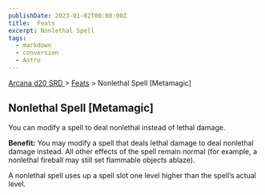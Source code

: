 ```yaml
---
publishDate: 2023-01-02T00:00:00Z
title:  Feats
excerpt: Nonlethal Spell
tags:
  - markdown
  - conversion
  - Astro
---
```


[ Arcana d20 SRD ](/#arcanaD20) > [ Feats](arcana-d20-srd-feats-index) > Nonlethal Spell [Metamagic]

##  Nonlethal Spell [Metamagic]

You can modify a spell to deal nonlethal instead of lethal damage.

**Benefit:** You may modify a spell that deals lethal damage to deal nonlethal
damage instead. All other effects of the spell remain normal (for example, a
nonlethal fireball may still set flammable objects ablaze).

A nonlethal spell uses up a spell slot one level higher than the spell’s
actual level.

